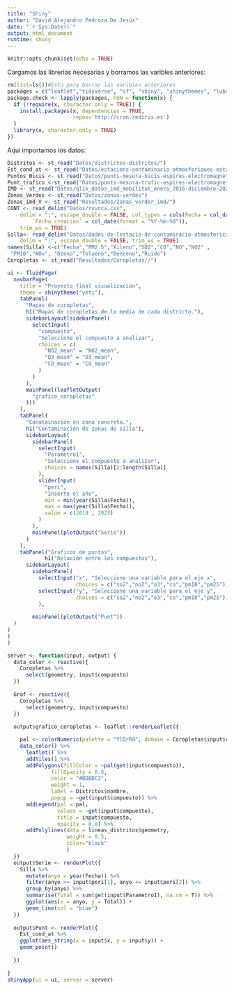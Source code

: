 ```yaml
---
title: "Shiny"
author: "David Alejandro Pedroza De Jesús"
date: "`r Sys.Date()`"
output: html_document
runtime: shiny
---
```


```r
knitr::opts_chunk$set(echo = TRUE)
```

Cargamos las librerias necesarias y borramos las varibles anteriores:

```r
rm(list=ls())#Esto para borrar las varibles anteriores
packages = c("leaflet","tidyverse", "sf", "shiny", "shinythemes", "lubridate")
package.check <- lapply(packages, FUN = function(x) {
  if (!require(x, character.only = TRUE)) {
    install.packages(x, dependencies = TRUE,
                     repos='http://cran.rediris.es')
  }
  library(x, character.only = TRUE)
})
```


Aquí importamos los datos:
```r
Distritos <- st_read("Datos/districtes-distritos/") 
Est_cond_at <- st_read("Datos/estacions-contaminacio-atmosferiques-estaciones-contaminacion-atmosfericas/")
Puntos_Bicis <- st_read("Datos/punts-mesura-bicis-espires-electromagnetiques-puntos-medida-bicis-espiras-electr/")
Punt_trafico <-st_read("Datos/punts-mesura-trafic-espires-electromagnetiques-puntos-medida-trafico-espiras-ele")
IMD <- st_read("Datos/qlik_datos_imd_mobilitat_enero_2016-diciembre-2022_coord")
Zonas_Verdes <- st_read("Datos/zonas-verdes")
Zonas_imd_V <- st_read("Resultados/Zonas_verder_imd/")
CONT <- read_delim("Datos/rvvcca.csv", 
    delim = ";", escape_double = FALSE, col_types = cols(Fecha = col_date(format = "%Y-%m-%d"), 
        `Fecha creacion` = col_date(format = "%Y-%m-%d")), 
    trim_ws = TRUE)
Silla<- read_delim("Datos/dades-de-lestacio-de-contaminacio-atmosferica-de-pista-de-silla-4a.csv", 
    delim = ";", escape_double = FALSE, trim_ws = TRUE)
names(Silla) <-c("Fecha","PM2.5","Xileno","SO2","CO","NO","NO2" ,   
 "PM10","NOx", "Ozono","Tolueno","Benceno","Ruido")
Coropletas <- st_read("Resultados/Coropletas//")
```

```r
ui <- fluidPage(
  navbarPage(
    title = "Proyecto final visualización",
    theme = shinytheme("yeti"),
    tabPanel(
      "Mapas de coropletas",
      h1("Mapas de coropletas de la media de cada districto."),
      sidebarLayout(sidebarPanel(
        selectInput(
          "compuesto",
          "Seleccione el compuesto a analizar",
          choices = c(
            "NO2_mean" = "NO2_mean",
            "O3_mean" = "O3_mean",
            "CO_mean" = "CO_mean"
          )
        )
      ),
      mainPanel(leafletOutput(
        "grafico_coropletas"
      )))
    ),
    tabPanel(
      "Conatainación en zona concreta.",
      h1("Contaminación de zonas de silla"),
      sidebarLayout(
        sidebarPanel(
          selectInput(
            "Parametro1",
            "Seleccione el compuesto a analizar",
            choices = names(Silla)[2:length(Silla)]
          ),
          sliderInput(
            "peri",
            "Inserte el año",
            min = min(year(Silla$Fecha)),
            max = max(year(Silla$Fecha)),
            value = c(2019 , 2023)
          )
        ),
        mainPanel(plotOutput("Serie"))
      )
    ),
    tabPanel("Graficos de puntos",
            h1("Relación entre los compuestos"),
      sidebarLayout(
        sidebarPanel(
          selectInput("x", "Seleccione una variable para el eje x", 
                      choices = c("so2","no2","o3","co","pm10","pm25")),
          selectInput("y", "Seleccione una variable para el eje y", 
                      choices = c("so2","no2","o3","co","pm10","pm25"))
          ),
        
        mainPanel(plotOutput("Punt"))
  )
)
)
)

server <- function(input, output) {
  data_color <- reactive({
    Coropletas %>%
      select(geometry, input$compuesto)
  })
  
  Graf <- reactive({
    Coropletas %>%
      select(geometry, input$compuesto)
  })
  
  output$grafico_coropletas <- leaflet::renderLeaflet({

    pal <- colorNumeric(palette = "YlOrRd", domain = Coropletas$input$compuesto)
    data_color() %>%
      leaflet() %>%
      addTiles() %>%
      addPolygons(fillColor = ~pal(get(input$compuesto)),
              fillOpacity = 0.8, 
              color = "#BDBDC3", 
              weight = 1,
              label = Distritos$nombre,
              popup = ~get(input$compuesto)) %>%
      addLegend(pal = pal, 
                values = ~get(input$compuesto), 
                title = input$compuesto, 
                opacity = 0.8) %>%
      addPolylines(data = lineas_distritos$geometry,
                   weight = 0.5,
                   color="black"
                   ) 
  })
  output$Serie <- renderPlot({
    Silla %>%
      mutate(anyo = year(Fecha)) %>%
      filter(anyo >= input$peri[1], anyo <= input$peri[2]) %>%
      group_by(anyo) %>%
      summarise(Total = sum(get(input$Parametro1), na.rm = T)) %>%
      ggplot(aes(x = anyo, y = Total)) +
      geom_line(col = "blue")
  })
  
  output$Punt <- renderPlot({
    Est_cond_at %>%
    ggplot(aes_string(x = input$x, y = input$y)) +
    geom_point()
    
  })
  
}
shinyApp(ui = ui, server = server)
```







